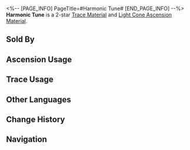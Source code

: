 <%-- [PAGE_INFO]
PageTitle=#Harmonic Tune#
[END_PAGE_INFO] --%>
{{Item Infobox
|id          = 110161
|image       = Item Harmonic Tune.png{{subst:void|<!--$UPLOAD:<<SpriteOutput/ItemFigures/110161.png>-<Item Harmonic Tune.png>-<Item Icons>>-->}}
|type        = Trace Material
|type2       = Light Cone Ascension Material
|invCategory = Upgrade Materials
|rarity      = 2
|effect      = 
|description = A compact music box made by an unknown person. Used to level up Traces slightly for {{Color|h|Harmony}} characters.
|source1     = [[Calyx (Crimson): Bud of Harmony (Robot Settlement)]]
|source2     = [[Embers Exchange]]
|source3     = [[Omni-Synthesizer]] &mdash; Material Exchange
}}
{{Description|It plays a relaxing and joyful tune.<br />Even through the simplistic tune, anyone with the slightest understanding of music can tell the mastery of the composer of the piece.<br /><br />''"Grab the hands of your Family and let us dance!"''}}
'''Harmonic Tune''' is a 2-star [[Trace Material]] and [[Light Cone Ascension Material]].

==Sold By==
{{Shop Availability}}

==Ascension Usage==
{{Ascension Usage}}

==Trace Usage==
{{Trace Usage}}

==Other Languages==
{{Other Languages
|en   = Harmonic Tune
|zhs  = 谐乐小调
|zht  = 諧樂小調
|ja   = 調和のハーモニー
|ko   = 조화의 가락
|es   = Melodía armónica
|fr   = Accord harmonique
|ru   = Гармоничная мелодия
|th   = Harmonic Tune
|vi   = Giai Điệu Hài Hòa
|de   = Harmonische Melodie
|id   = Harmonic Tune
|pt   = Melodia Harmônica
}}

==Change History==
{{Change History|1.0}}

==Navigation==
{{Upgrade Material Navbox}}